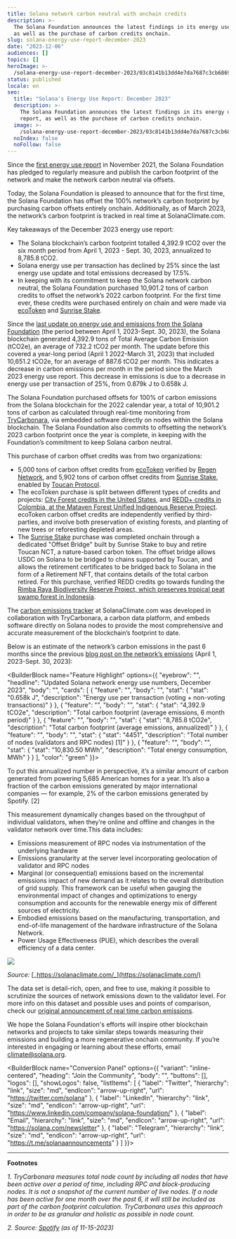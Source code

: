 ```yaml
---
title: Solana network carbon neutral with onchain credits
description: >-
  The Solana Foundation announces the latest findings in its energy use report,
  as well as the purchase of carbon credits onchain.
slug: solana-energy-use-report-december-2023
date: "2023-12-06"
audiences: []
topics: []
heroImage: >-
  /solana-energy-use-report-december-2023/03c8141b13dd4e7da7687c3cb6869f09.jpg
status: published
locale: en
seo:
  title: "Solana's Energy Use Report: December 2023"
  description: >-
    The Solana Foundation announces the latest findings in its energy use
    report, as well as the purchase of carbon credits onchain.
  image: >-
    /solana-energy-use-report-december-2023/03c8141b13dd4e7da7687c3cb6869f09.jpg
  noIndex: false
  noFollow: false
---
```


Since the [first energy use report](https://solana.com/news/solana-energy-usage-report-november-2021) in November 2021, the Solana Foundation has pledged to regularly measure and publish the carbon footprint of the network and make the network carbon neutral via offsets.

Today, the Solana Foundation is pleased to announce that for the first time, the Solana Foundation has offset the 100% network’s carbon footprint by purchasing carbon offsets entirely onchain. Additionally, as of March 2023, the network’s carbon footprint is tracked in real time at SolanaClimate.com.

Key takeaways of the December 2023 energy use report:

- The Solana blockchain’s carbon footprint totalled 4,392.9 tCO2 over the six month period from April 1, 2023 - Sept. 30, 2023, annualized to 8,785.8 tCO2.
- Solana energy use per transaction has declined by 25% since the last energy use update and total emissions decreased by 17.5%.
- In keeping with its commitment to keep the Solana network carbon neutral, the Solana Foundation purchased 10,901.2 tons of carbon credits to offset the network’s 2022 carbon footprint. For the first time ever, these credits were purchased entirely on chain and were made via [ecoToken](https://ecotoken.earth/) and [Sunrise Stake](https://www.sunrisestake.com/).

Since the [last update on energy use and emissions from the Solana Foundation](https://solana.com/news/announcing-real-time-emissions-measurement-on-the-solana-blockchain) (the period between April 1, 2023-Sept. 30, 2023), the Solana blockchain generated 4,392.9 tons of Total Average Carbon Emission (tCO2e), an average of 732.2 tCO2 per month. The update before this covered a year-long period (April 1 2022-March 31, 2023) that included 10,651.2 tCO2e, for an average of 887.6 tCO2 per month. This indicates a decrease in carbon emissions per month in the period since the March 2023 energy use report. This decrease in emissions is due to a decrease in energy use per transaction of 25%, from 0.879k J to 0.658k J.

The Solana Foundation purchased offsets for 100% of carbon emissions from the Solana blockchain for the 2022 calendar year, a total of 10,901.2 tons of carbon as calculated through real-time monitoring from [TryCarbonara](https://www.trycarbonara.com/), via embedded software directly on nodes within the Solana blockchain. The Solana Foundation also commits to offsetting the network’s 2023 carbon footprint once the year is complete, in keeping with the Foundation’s commitment to keep Solana carbon neutral.

This purchase of carbon offset credits was from two organizations:

- 5,000 tons of carbon offset credits from [ecoToken](https://app.ecotoken.earth/about-us) verified by [Regen Network](https://www.regen.network/), and 5,902 tons of carbon offset credits from [Sunrise Stake](https://www.sunrisestake.com/), enabled by [Toucan Protocol](https://toucan.earth/).
- The ecoToken purchase is split between different types of credits and projects: [City Forest credits in the United States](https://www.cityforestcredits.org/carbon-credits/carbon-protocols/), and [REDD+ credits in Colombia, at the Mataven Forest Unified Indigenous Reserve Project](https://app.ecotoken.earth/projects/REDD). ecoToken carbon offset credits are independently verified by third-parties, and involve both preservation of existing forests, and planting of new trees or reforesting depleted areas.
- The [Sunrise Stake](https://www.sunrisestake.com/) purchase was completed onchain through a dedicated "Offset Bridge" built by Sunrise Stake to buy and retire Toucan NCT, a nature-based carbon token. The offset bridge allows USDC on Solana to be bridged to chains supported by Toucan, and allows the retirement certificates to be bridged back to Solana in the form of a Retirement NFT, that contains details of the total carbon retired. For this purchase, verified REDD credits go towards funding the [Rimba Raya Biodiversity Reserve Project, which preserves tropical peat swamp forest in Indonesia](https://registry.verra.org/app/projectDetail/VCS/674).

The [carbon emissions tracker](https://solanaclimate.com/) at SolanaClimate.com was developed in collaboration with TryCarbonara, a carbon data platform, and embeds software directly on Solana nodes to provide the most comprehensive and accurate measurement of the blockchain’s footprint to date.

Below is an estimate of the network’s carbon emissions in the past 6 months since the previous [blog post on the network’s emissions](https://solana.com/news/announcing-real-time-emissions-measurement-on-the-solana-blockchain) (April 1, 2023-Sept. 30, 2023):

<BuilderBlock name="Feature Highlight" options={{
  "eyebrow": "",
  "headline": "Updated Solana network energy use numbers, December 2023",
  "body": "",
  "cards": [
    {
      "feature": "",
      "body": "",
      "stat": {
        "stat": "0.658k J",
        "description": "Energy use per transaction (voting + non-voting transactions)"
      }
    },
    {
      "feature": "",
      "body": "",
      "stat": {
        "stat": "4,392.9 tCO2e",
        "description": "Total carbon footprint (average emissions, 6 month period)"
      }
    },
    {
      "feature": "",
      "body": "",
      "stat": {
        "stat": "8,785.8 tCO2e",
        "description": "Total carbon footprint (average emissions, annualized)"
      }
    },
    {
      "feature": "",
      "body": "",
      "stat": {
        "stat": "4451",
        "description": "Total number of nodes (validators and RPC nodes) [1]"
      }
    },
    {
      "feature": "",
      "body": "",
      "stat": {
        "stat": "10,830.50 MWh",
        "description": "Total energy consumption, MWh"
      }
    }
  ],
  "color": "green"
}}>

</BuilderBlock>

To put this annualized number in perspective, it’s a similar amount of carbon generated from powering 5,685 American homes for a year. It’s also a fraction of the carbon emissions generated by major international companies — for example, 2% of the carbon emissions generated by Spotify. \[2\]

This measurement dynamically changes based on the throughput of individual validators, when they’re online and offline and changes in the validator network over time.This data includes:

- Emissions measurement of RPC nodes via instrumentation of the underlying hardware
- Emissions granularity at the server level incorporating geolocation of validator and RPC nodes
- Marginal (or consequential) emissions based on the incremental emissions impact of new demand as it relates to the overall distribution of grid supply. This framework can be useful when gauging the environmental impact of changes and optimizations to energy consumption and accounts for the renewable energy mix of different sources of electricity.
- Embodied emissions based on the manufacturing, transportation, and end-of-life management of the hardware infrastructure of the Solana Network.
- Power Usage Effectiveness (PUE), which describes the overall efficiency of a data center.

![](/solana-energy-use-report-december-2023/image-1.jpg)

_Source:_ [_https://solanaclimate.com/_](https://solanaclimate.com/)

The data set is detail-rich, open, and free to use, making it possible to scrutinize the sources of network emissions down to the validator level. For more info on this dataset and possible uses and points of comparison, check our [original announcement of real time carbon emissions](https://solana.com/news/announcing-real-time-emissions-measurement-on-the-solana-blockchain).

We hope the Solana Foundation's efforts will inspire other blockchain networks and projects to take similar steps towards measuring their emissions and building a more regenerative onchain community. If you’re interested in engaging or learning about these efforts, email [climate@solana.org](mailto:climate@solana.org).

<BuilderBlock name="Conversion Panel" options={{
  "variant": "inline-centered",
  "heading": "Join the Community",
  "body": "",
  "buttons": [],
  "logos": [],
  "showLogos": false,
  "listItems": [
    {
      "label": "Twitter",
      "hierarchy": "link",
      "size": "md",
      "endIcon": "arrow-up-right",
      "url": "https://twitter.com/solana"
    },
    {
      "label": "LinkedIn",
      "hierarchy": "link",
      "size": "md",
      "endIcon": "arrow-up-right",
      "url": "https://www.linkedin.com/company/solana-foundation/"
    },
    {
      "label": "Email",
      "hierarchy": "link",
      "size": "md",
      "endIcon": "arrow-up-right",
      "url": "https://solana.com/newsletter"
    },
    {
      "label": "Telegram",
      "hierarchy": "link",
      "size": "md",
      "endIcon": "arrow-up-right",
      "url": "https://t.me/solanaannouncements"
    }
  ]
}}>

</BuilderBlock>

---

**Footnotes**

_1\. TryCarbonara measures total node count by including all nodes that have been active over a period of time, including RPC and block-producing nodes. It is not a snapshot of the current number of live nodes. If a node has been active for one month over the past 6, it will still be included as part of the carbon footprint calculation. TryCarbonara uses this approach in order to be as granular and holistic as possible in node count._

_2\. Source:_ [_Spotify_](https://www.lifeatspotify.com/diversity-equity-impact/climate-action) _(as of 11-15-2023)_
